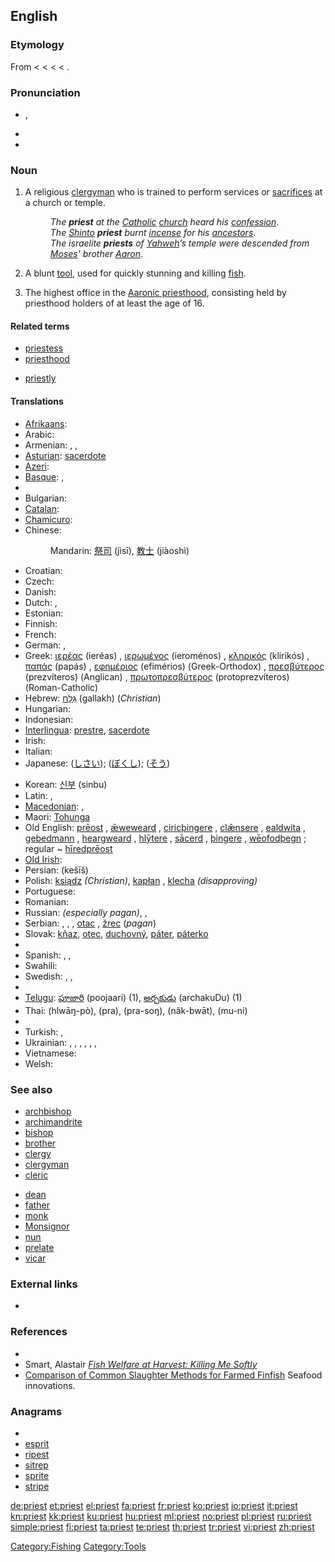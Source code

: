 {{wikipedia|dab=priest (disambiguation)|priest}}
==English==

===Etymology===
From {{etyl|enm}} {{term|preist|lang=enm}} < {{etyl|ang}} {{term|prēost|lang=ang}} < {{etyl|LL.}} {{term|presbyter|lang=la}} < {{etyl|grc}} {{term|πρεσβύτερος|tr=presbuteros|lang=grc|sc=polytonic}} < {{term|πρέσβυς||elder, older||tr=presbus|lang=grc|sc=polytonic}}.

===Pronunciation===
* {{IPA|/'pɻiːst/}}, {{SAMPA|/'pr\i:st/}}
* {{audio|en-us-priest.ogg|Audio (US)}}
* {{rhymes|iːst}}

===Noun===
{{en-noun}}

# A religious [[clergyman]] who is trained to perform services or [[sacrifice]]s at a church or temple.
#: ''The '''priest''' at the [[Catholic]] [[church]] heard his [[confession]]''.
#: ''The [[Shinto]] '''priest''' burnt [[incense]] for his [[ancestors]]''.
#: ''The israelite '''priests''' of [[Yahweh]]’s temple were descended from [[Moses]]' brother [[Aaron]]''.
# A blunt [[tool]], used for quickly stunning and killing [[fish]].
# {{Mormonism}} The highest office in the [[Aaronic priesthood]], consisting held by priesthood holders of at least the age of 16.

====Related terms====
{{top2}}
* [[priestess]]
* [[priesthood]]
{{mid2}}
* [[priestly]]
{{bottom2}}

====Translations====
{{trans-top|clergyman}}
* [[Afrikaans]]: {{t-|af|priester|xs=Afrikaans}}
* Arabic: {{Arab|[[قسيس]]}} {{IPAchar|(qissīs)}} {{m}}
* Armenian: {{t-|hy|քուրմ|tr=k'urm}}, {{t-|hy|քահանա|tr=k'ahana}}, {{t|hy|տերտեր|tr=terter}}
* [[Asturian]]: [[sacerdote]] {{m}}
* [[Azeri]]: {{t|az|keşiş|xs=Azeri}}
* [[Basque]]: {{t|eu|apaiz|xs=Basque}}, {{t+|eu|abade|xs=Basque}}
* {{trreq|Breton}}
* Bulgarian: {{t+|bg|свещеник|m|tr=sveštenik}}
* [[Catalan]]: {{t-|ca|sacredot|m}}
* [[Chamicuro]]: {{tø|ccc|patile}}
* Chinese:
*: {{trreq|Cantonese}}
*: Mandarin: [[祭司]] (jìsī), [[教士]] (jiàoshì)
*: {{trreq|Min Nan}}
* Croatian: {{t-|hr|svećenik|m}}
* Czech: {{t-|cs|kněz|m}}
* Danish: {{t+|da|præst}}
* Dutch: {{t+|nl|priester|m}}, {{t+|nl|pastoor|m}}
* Estonian: {{t-|et|preester}}
* Finnish: {{t+|fi|pappi}}
* French: {{t+|fr|prêtre|m}}
* German: {{t+|de|Priester|m}}, {{t+|de|Pfarrer|m}}
* Greek: [[ιερέας]] (ieréas) {{m}}, [[ιερωμένος]] (ieroménos) {{m}}, [[κληρικός]] (klirikós) {{m}}, [[παπάς]] (papás) {{m}}, [[εφημέριος]] (efimérios) (Greek-Orthodox) {{m}}, [[πρεσβύτερος]] (prezvíteros) (Anglican) {{m}}, [[πρωτοπρεσβύτερος]] (protoprezvíteros) (Roman-Catholic) {{m}}
* Hebrew: [[גלח|גַּלָּח]] (gallakh) {{m}} (''Christian'')
* Hungarian: {{t+|hu|pap}}
* Indonesian: {{t+|id|pendeta|xs=Indonesian}}
* [[Interlingua]]: [[prestre]], [[sacerdote]]
* Irish: {{t+|ga|sagart|m|xs=Irish}}
* Italian: {{t+|it|prete|m}}
* Japanese: {{t|ja|司祭|tr=shisai}} ([[しさい]]); {{t|ja|牧師|tr=bokushi}} ([[ぼくし]]); {{t+|ja|僧|tr=sō}} ([[そう]])
{{trans-mid}}
* Korean: [[신부]] (sinbu)
* Latin: {{t+|la|sacerdos|m|f}}, {{t-|la|flamen|m|f}}
* [[Macedonian]]: {{t-|mk|свештеник|m|tr=svéštenik}},  {{t-|mk|поп|m|tr=pop}}
* Maori: [[Tohunga]]
* Old English: [[preost|prēost]] {{m}}, [[æweweard|ǣweweard]] {{m}}, [[ciricþingere]] {{m}}, [[clænsere|clǣnsere]] {{m}}, [[ealdwita]] {{m}}, [[gebedmann]] {{m}}, [[heargweard]] {{m}}, [[hlytere|hlȳtere]] {{m}}, [[sacerd|sācerd]] {{m|f}}, [[þingere]] {{m}}, [[weofodþegn|wēofodþegn]] {{m}}; regular ~ [[hiredpreost|hīredprēost]] {{m}}
* [[Old Irish]]: {{tø|sga|sacart|m}}
* Persian: {{fa-Arab|[[کشیش]]}} (kešīš)
* Polish: [[ksiądz]] {{m}} ''(Christian)'', [[kapłan]] {{m}}, [[klecha]] {{m}} ''(disapproving)''
* Portuguese: {{t+|pt|padre|m}}
* Romanian: {{t+|ro|preot}}
* Russian: {{t+|ru|жрец|m|tr=žrets}} ''(especially pagan)'', {{t|ru|священник|m|tr=svjaščénnik}}, {{t+|ru|поп|m|tr=pop}}
* Serbian: {{t-|sr|sveštenik|m}}, {{t-|sr|pop|m}}, {{t-|sr|svećenik|m}}, [[otac]] {{m}}, [[žrec]] {{m}} (''pagan'')
* Slovak: [[kňaz]], [[otec]], [[duchovný]], [[páter]], [[páterko]] {{m}}
* {{trreq|Slovene}}
* Spanish: {{t-|es|cura|m}}, {{t+|es|sacerdote|m}}, {{t-|es|párroco|m}}
* Swahili: {{t+|sw|kasisi|xs=Swahili}}
* Swedish: {{t+|sv|präst|c}}, {{t-|sv|prost|c}}, {{t-|sv|pastor|c}}
* {{trreq|Taos}}
* [[Telugu]]: [[పూజారి]] (poojaari) (1), [[అర్చకుడు]] (archakuDu) (1)
* Thai: {{Thai|[[หลวงพ่อ]]}} (hlwāŋ-pò), {{Thai|[[พระ]]}} (pra), {{Thai|[[พระสงฆ์]]}} (pra-soŋ), {{Thai|[[นักบวช]]}} (nâk-bwāt), {{Thai|[[มุนิ]]}} (mu-ni)
* {{trreq|Tibetan}}
* Turkish: {{t+|tr|papaz}}, {{t|tr|din adamı}}
* Ukrainian: {{t|uk|священик|m|tr=svjaščényk|xs=Ukrainian}}, {{t|uk|священник|m|tr=svjaščénnyk|xs=Ukrainian}}, {{t|uk|ксьондз|m|tr=ks’ondz|xs=Ukrainian}}, {{t|uk|отець|m|tr=otéc’|xs=Ukrainian}}, {{t|uk|піп|m|tr=pip|xs=Ukrainian}}, {{t|uk|ієрей|m|tr=ijeréj|xs=Ukrainian}}, {{t|uk|жрець|m|tr=žrec’|xs=Ukrainian}}
* Vietnamese: {{t+|vi|linh mục|xs=Vietnamese}}
* Welsh: {{t|cy|offeiriad|m|xs=Welsh}}
{{trans-bottom}}

===See also===
{{top2}}
* [[archbishop]]
* [[archimandrite]]
* [[bishop]]
* [[brother]]
* [[clergy]]
* [[clergyman]]
* [[cleric]]
{{mid2}}
* [[dean]]
* [[father]]
* [[monk]]
* [[Monsignor]]
* [[nun]]
* [[prelate]]
* [[vicar]]
{{bottom2}}

===External links===
* {{pedialite}}

===References===
* {{cite book |title=Duties and Blessings of the Priesthood, Part A  |url=http://www.lds.org/ldsorg/v/index.jsp?vgnextoid=da135f74db46c010VgnVCM1000004d82620aRCRD&locale=0&sourceId=225eff3ff4c20110VgnVCM100000176f620a____&hideNav=1&contentLocale=0 |year=2000 |publisher=The Church of Jesus Christ of Latter-day Saints |pages=48 |chapter=Lesson 7: Duties of the Priest}}
* Smart, Alastair [http://www.smartaqua.com.au/presdocs/rspcapaper04.doc ''Fish Welfare at Harvest: Killing Me Softly'']
* [http://www.seafoodinnovations.com.au/products/si2-comparison.htm Comparison of Common Slaughter Methods for Farmed Finfish] Seafood innovations.

===Anagrams===
* {{alphagram|eiprst}}
* [[esprit#English|esprit]]
* [[ripest#English|ripest]]
* [[sitrep#English|sitrep]]
* [[sprite#English|sprite]]
* [[stripe#English|stripe]]

[[Category:Fishing]]
[[Category:Tools]]

[[de:priest]]
[[et:priest]]
[[el:priest]]
[[fa:priest]]
[[fr:priest]]
[[ko:priest]]
[[io:priest]]
[[it:priest]]
[[kn:priest]]
[[kk:priest]]
[[ku:priest]]
[[hu:priest]]
[[ml:priest]]
[[no:priest]]
[[pl:priest]]
[[ru:priest]]
[[simple:priest]]
[[fi:priest]]
[[ta:priest]]
[[te:priest]]
[[th:priest]]
[[tr:priest]]
[[vi:priest]]
[[zh:priest]]
